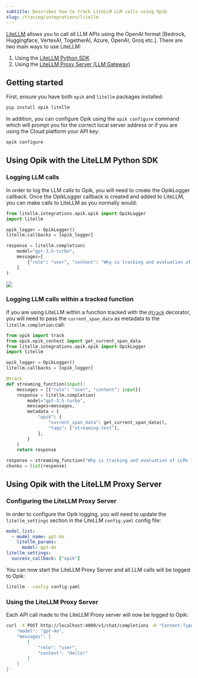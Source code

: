```yaml
---
subtitle: Describes how to track LiteLLM LLM calls using Opik
slug: /tracing/integrations/litellm
---
```


[LiteLLM](https://github.com/BerriAI/litellm) allows you to call all LLM APIs using the OpenAI format [Bedrock, Huggingface, VertexAI, TogetherAI, Azure, OpenAI, Groq etc.]. There are two main ways to use LiteLLM:

1. Using the [LiteLLM Python SDK](https://docs.litellm.ai/docs/#litellm-python-sdk)
2. Using the [LiteLLM Proxy Server (LLM Gateway)](https://docs.litellm.ai/docs/#litellm-proxy-server-llm-gateway)

## Getting started

First, ensure you have both `opik` and `litellm` packages installed:

```bash
pip install opik litellm
```

In addition, you can configure Opik using the `opik configure` command which will prompt you for the correct local server address or if you are using the Cloud platform your API key:

```bash
opik configure
```

## Using Opik with the LiteLLM Python SDK

### Logging LLM calls

In order to log the LLM calls to Opik, you will need to create the OpikLogger callback. Once the OpikLogger callback is created and added to LiteLLM, you can make calls to LiteLLM as you normally would:

```python
from litellm.integrations.opik.opik import OpikLogger
import litellm

opik_logger = OpikLogger()
litellm.callbacks = [opik_logger]

response = litellm.completion(
    model="gpt-3.5-turbo",
    messages=[
        {"role": "user", "content": "Why is tracking and evaluation of LLMs important?"}
    ]
)
```

<Frame>
  <img src="/img/cookbook/litellm_cookbook.png" />
</Frame>

### Logging LLM calls within a tracked function

If you are using LiteLLM within a function tracked with the [`@track`](/tracing/log_traces#using-function-decorators) decorator, you will need to pass the `current_span_data` as metadata to the `litellm.completion` call:

```python
from opik import track
from opik.opik_context import get_current_span_data
from litellm.integrations.opik.opik import OpikLogger
import litellm

opik_logger = OpikLogger()
litellm.callbacks = [opik_logger]

@track
def streaming_function(input):
    messages = [{"role": "user", "content": input}]
    response = litellm.completion(
        model="gpt-3.5-turbo",
        messages=messages,
        metadata = {
            "opik": {
                "current_span_data": get_current_span_data(),
                "tags": ["streaming-test"],
            },
        }
    )
    return response

response = streaming_function("Why is tracking and evaluation of LLMs important?")
chunks = list(response)
```

## Using Opik with the LiteLLM Proxy Server

### Configuring the LiteLLM Proxy Server

In order to configure the Opik logging, you will need to update the `litellm_settings` section in the LiteLLM `config.yaml` config file:

```yaml
model_list:
  - model_name: gpt-4o
    litellm_params:
      model: gpt-4o
litellm_settings:
  success_callback: ["opik"]
```

You can now start the LiteLLM Proxy Server and all LLM calls will be logged to Opik:

```bash
litellm --config config.yaml
```

### Using the LiteLLM Proxy Server

Each API call made to the LiteLLM Proxy server will now be logged to Opik:

```bash
curl -X POST http://localhost:4000/v1/chat/completions -H "Content-Type: application/json" -d '{
    "model": "gpt-4o",
    "messages": [
        {
            "role": "user",
            "content": "Hello!"
        }
    ]
}'
```
